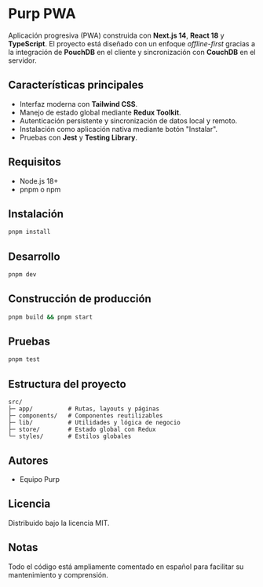 # Purp PWA

Aplicación progresiva (PWA) construida con **Next.js 14**, **React 18** y **TypeScript**. El proyecto está diseñado con un enfoque *offline-first* gracias a la integración de **PouchDB** en el cliente y sincronización con **CouchDB** en el servidor.

## Características principales

- Interfaz moderna con **Tailwind CSS**.
- Manejo de estado global mediante **Redux Toolkit**.
- Autenticación persistente y sincronización de datos local y remoto.
- Instalación como aplicación nativa mediante botón "Instalar".
- Pruebas con **Jest** y **Testing Library**.

## Requisitos

- Node.js 18+
- pnpm o npm

## Instalación

```bash
pnpm install
```

## Desarrollo

```bash
pnpm dev
```

## Construcción de producción

```bash
pnpm build && pnpm start
```

## Pruebas

```bash
pnpm test
```

## Estructura del proyecto

```
src/
├─ app/          # Rutas, layouts y páginas
├─ components/   # Componentes reutilizables
├─ lib/          # Utilidades y lógica de negocio
├─ store/        # Estado global con Redux
└─ styles/       # Estilos globales
```

## Autores

- Equipo Purp

## Licencia

Distribuido bajo la licencia MIT.

## Notas

Todo el código está ampliamente comentado en español para facilitar su mantenimiento y comprensión.


